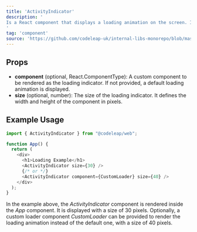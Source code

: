 ```yaml
---
title: 'ActivityIndicator'
description: '
Is a React component that displays a loading animation on the screen. It can be used to indicate that the content is being loaded or processed in the background. The user does not interact directly with the *ActivityIndicator* component, it is usually displayed as an overlay or within a container.
'
tag: 'component'
source: 'https://github.com/codeleap-uk/internal-libs-monorepo/blob/master/packages/web/src/components/ActivityIndicator/index.tsx'
---
```


## Props

- **component** (optional, React.ComponentType): A custom component to be rendered as the loading indicator. If not provided, a default loading animation is displayed.
- **size** (optional, number): The size of the loading indicator. It defines the width and height of the component in pixels.

## Example Usage

```javascript
import { ActivityIndicator } from "@codeleap/web";

function App() {
  return (
    <div>
      <h1>Loading Example</h1>
      <ActivityIndicator size={30} />
      {/* or */}
      <ActivityIndicator component={CustomLoader} size={40} />
    </div>
  );
}
```

In the example above, the *ActivityIndicator* component is rendered inside the *App* component. It is displayed with a size of 30 pixels. Optionally, a custom loader component *CustomLoader* can be provided to render the loading animation instead of the default one, with a size of 40 pixels.